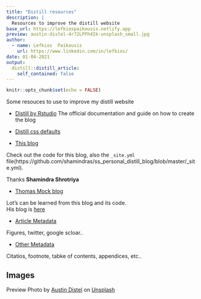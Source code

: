 ```yaml
---
title: "Distill resources"
description: |
  Resources to improve the distill website
base_url: https://lefkiospaikousis.netlify.app
preview: austin-distel-4r72LPFh4Ik-unsplash_small.jpg
author:
  - name: Lefkios  Paikousis
    url: https://www.linkedin.com/in/lefkios/
date: 01-04-2021
output:
  distill::distill_article:
    self_contained: false
---
```



```r
knitr::opts_chunk$set(echo = FALSE)
```

Some resouces to use to improve my distill website


- [Distill by Rstudio](https://rstudio.github.io/distill/blog.html)
The official documentation and guide on how to create the blog

- [Distill css defaults](https://github.com/rstudio/distill/blob/6be30c96dc469fcc0e3799d23ddfaac72c2a6466/inst/rmarkdown/templates/distill_article/resources/distill.html)

- [This blog](https://www.shamindras.com/posts/2019-07-31-shrotriya2019distillpt2/)

Check out the code for this blog, also the `_site.yml` file(https://github.com/shamindras/ss_personal_distill_blog/blob/master/_site.yml). 

Thanks __Shamindra Shrotriya__

- [Thomas Mock blog](https://github.com/jthomasmock/radix_themockup)    

Lot's can be learned from this blog and its code.   
His blog is [here](https://themockup.blog)

- [Article Metadata](https://rstudio.github.io/distill/metadata.html)

Figures, twitter, google scloar..


- [Other Metadata](https://rstudio.github.io/distill)

Citatios, footnote, tabke of contents, appendices, etc..

## Images {.appendix}

<span style = "font-size: 100%">Preview Photo by <a href="https://unsplash.com/@austindistel?utm_source=unsplash&amp;utm_medium=referral&amp;utm_content=creditCopyText">Austin Distel</a> on <a href="https://unsplash.com/images/stock/blogging?utm_source=unsplash&amp;utm_medium=referral&amp;utm_content=creditCopyText">Unsplash</a></span>
